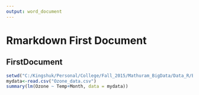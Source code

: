 ```yaml
---
output: word_document
---
```


# Rmarkdown First Document
## FirstDocument

```r
setwd("C:/Kingshuk/Personal/College/Fall_2015/Mathuram_BigData/Data_R/Big_Data")
mydata<-read.csv("Ozone_data.csv")
summary(lm(Ozone ~ Temp+Month, data = mydata))
```

